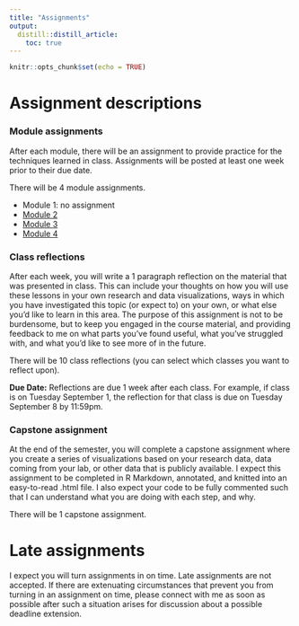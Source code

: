 ```yaml
---
title: "Assignments"
output:
  distill::distill_article:
    toc: true
---
```


```r
knitr::opts_chunk$set(echo = TRUE)
```

# Assignment descriptions 
### Module assignments
After each module, there will be an assignment to provide practice for the techniques learned in class. Assignments will be posted at least one week prior to their due date.

There will be 4 module assignments.

- Module 1: no assignment 
- [Module 2](assignments/module_2.html)
- [Module 3](assignments/module_3.html)
- [Module 4](assignments/module_4.html)

### Class reflections
After each week, you will write a 1 paragraph reflection on the material that was presented in class. This can include your thoughts on how you will use these lessons in your own research and data visualizations, ways in which you have investigated this topic (or expect to) on your own, or what else you’d like to learn in this area. The purpose of this assignment is not to be burdensome, but to keep you engaged in the course material, and providing feedback to me on what parts you’ve found useful, what you’ve struggled with, and what you’d like to see more of in the future.

There will be 10 class reflections (you can select which classes you want to reflect upon).

**Due Date:** Reflections are due 1 week after each class. For example, if class is on Tuesday September 1, the reflection for that class is due on Tuesday September 8 by 11:59pm.

### Capstone assignment
At the end of the semester, you will complete a capstone assignment where you create a series of visualizations based on your research data, data coming from your lab, or other data that is publicly available. I expect this assignment to be completed in R Markdown, annotated, and knitted into an easy-to-read .html file. I also expect your code to be fully commented such that I can understand what you are doing with each step, and why.

There will be 1 capstone assignment.

# Late assignments
I expect you will turn assignments in on time. Late assignments are not accepted. If there are extenuating circumstances that prevent you from turning in an assignment on time, please connect with me as soon as possible after such a situation arises for discussion about a possible deadline extension. 

